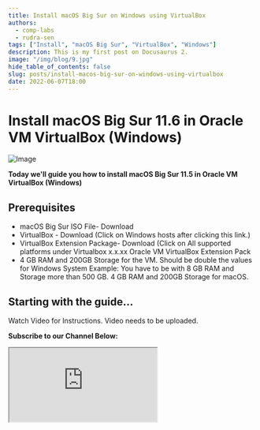 ```yaml
---
title: Install macOS Big Sur on Windows using VirtualBox
authors:
  - comp-labs
  - rudra-sen
tags: ["Install", "macOS Big Sur", "VirtualBox", "Windows"]
description: This is my first post on Docusaurus 2.
image: "/img/blog/9.jpg"
hide_table_of_contents: false
slug: posts/install-macos-big-sur-on-windows-using-virtualbox
date: 2022-06-07T18:00
---
```


# Install macOS Big Sur 11.6 in Oracle VM VirtualBox (Windows)

![Image](/img/blog/9.jpg)

**Today we'll guide you how to install macOS Big Sur 11.5 in Oracle VM VirtualBox (Windows)**

<!-- truncate -->

## Prerequisites

- macOS Big Sur ISO File- Download
- VirtualBox - Download (Click on Windows hosts after clicking this link.)
- VirtualBox Extension Package- Download (Click on All supported platforms under Virtualbox x.x.xx Oracle VM VirtualBox Extension Pack
- 4 GB RAM and 200GB Storage for the VM. Should be double the values for Windows System Example: You have to be with 8 GB RAM and Storage more than 500 GB. 4 GB RAM and 200GB Storage for macOS.

## Starting with the guide...

Watch Video for Instructions.
Video needs to be uploaded.

**Subscribe to our Channel Below:**

<iframe
  src="https://complabs.in/html/subscribe.html"
  title="Subscribe Comp Labs"
  height="150"
></iframe>
